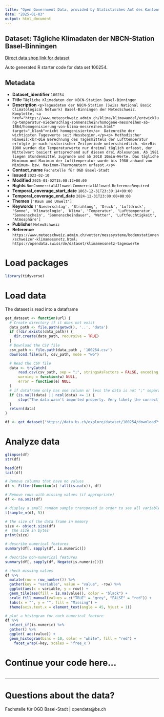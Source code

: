 ```yaml
---
title: "Open Government Data, provided by Statistisches Amt des Kantons Basel-Stadt - Fachstelle OGD"
date: "2025-01-03"
output: html_document
---
```


## Dataset: Tägliche Klimadaten der NBCN-Station Basel-Binningen

[Direct data shop link for dataset](https://data.bs.ch/explore/dataset/100254)

Auto generated R starter code for data set 100254.

## Metadata

- **Dataset_identifier** `100254`
- **Title** `Tägliche Klimadaten der NBCN-Station Basel-Binningen`
- **Description** `<p>Tagesdaten der NBCN-Station (Swiss National Basic Climatological Network) Basel-Binningen der MeteoSchweiz. Komplette, <a href="https://www.meteoschweiz.admin.ch/klima/klimawandel/entwicklung-temperatur-niederschlag-sonnenschein/homogene-messreihen-ab-1864/homogenisierung-von-klima-messreihen.html" target="_blank">nicht homogenisierte</a>  Datenreihe der wichtigsten Tageswerte seit Messbeginn.</p><p> Methodischer Hinweis:<br>Die Berechnung des Tagesmittels der Lufttemperatur erfolgte je nach historischer Zeitperiode unterschiedlich. <br>Bis 1980 wurden die Temperaturwerte nur dreimal täglich erfasst, der Mittelwert basiert entsprechend auf diesen drei Ablesungen. Ab 1981 liegen Stundenmittel zugrunde und ab 2018 10min-Werte. Das tägliche Minimum und Maximum der Lufttemperatur wurde bis 1980 anhand von Minimum- bzw. Maximum-Thermometern erfasst.</p>`
- **Contact_name** `Fachstelle für OGD Basel-Stadt`
- **Issued** `2023-02-10`
- **Modified** `2025-01-02T15:00:12+00:00`
- **Rights** `NonCommercialAllowed-CommercialAllowed-ReferenceRequired`
- **Temporal_coverage_start_date** `1863-12-31T23:30:14+00:00`
- **Temporal_coverage_end_date** `2024-12-31T23:00:00+00:00`
- **Themes** `['Raum und Umwelt']`
- **Keywords** `['Niederschlag', 'Strahlung', 'Druck', 'Luftdruck', 'Sonne', 'Klimatologie', 'Klima', 'Temperatur', 'Lufttemperatur', 'Sonnenschein', 'Sonnenscheindauer', 'Wetter', 'Luftfeuchtigkeit', 'Atmosphäre']`
- **Publisher** `MeteoSchweiz`
- **Reference** `https://www.meteoschweiz.admin.ch/wetter/messsysteme/bodenstationen/schweizer-klimamessnetz.html; https://opendata.swiss/de/dataset/klimamessnetz-tageswerte`


# Load packages

```r

library(tidyverse)
```

# Load data

The dataset is read into a dataframe

```r
get_dataset <- function(url) {
  # Create directory if it does not exist
  data_path <- file.path(getwd(), '..', 'data')
  if (!dir.exists(data_path)) {
    dir.create(data_path, recursive = TRUE)
  }
  # Download the CSV file
  csv_path <- file.path(data_path , '100254.csv')
  download.file(url, csv_path, mode = "wb")

  # Read the CSV file
  data <- tryCatch(
      read.csv(csv_path, sep = ";", stringsAsFactors = FALSE, encoding = "UTF-8"),
      warning = function(w) NULL,
      error = function(e) NULL
  )
  # if dataframe only has one column or less the data is not ";" separated
  if (is.null(data) || ncol(data) <= 1) {
      stop("The data wasn't imported properly. Very likely the correct separator couldn't be found.\nPlease check the dataset manually and adjust the code.")
  }
  return(data)
}
```

```r

df <- get_dataset('https://data.bs.ch/explore/dataset/100254/download?format=csv&timezone=Europe%2FZurich')

```

# Analyze data

```r

glimpse(df)
str(df)

head(df)
tail(df)

```

```r
# Remove columns that have no values
df <- Filter(function(x) !all(is.na(x)), df)

# Remove rows with missing values (if appropriate)
df <- na.omit(df)
```

```r
# display a small random sample transposed in order to see all variables
t(sample_n(df, 5))
```

```r
# the size of the data frame in memory
size <- object.size(df)
#  the size in bytes
print(size)
```

```r
# describe numerical features
summary(df[, sapply(df, is.numeric)])
```

```r
# describe non-numerical features
summary(df[, sapply(df, Negate(is.numeric))])
```

```r
# check missing values
df %>%
  mutate(row = row_number()) %>%
  gather(key = "variable", value = "value", -row) %>%
  ggplot(aes(x = variable, y = row)) +
  geom_tile(aes(fill = is.na(value)), color = "black") +
  scale_fill_manual(values = c("TRUE" = "grey", "FALSE" = "red")) +
  labs(x = "", y = "", fill = "Missing") +
  theme(axis.text.x = element_text(angle = 45, hjust = 1))
```

```r
# plot a histogram for each numerical feature
df %>%
  select_if(is.numeric) %>%
  gather() %>%
  ggplot( aes(value)) +
  geom_histogram(bins = 10, color = "white", fill = "red") +
    facet_wrap(~key, scales = 'free_x')
```

# Continue your code here...

```r

```
------------------------------------------------------------------------

# Questions about the data?

Fachstelle für OGD Basel-Stadt | opendata@bs.ch
